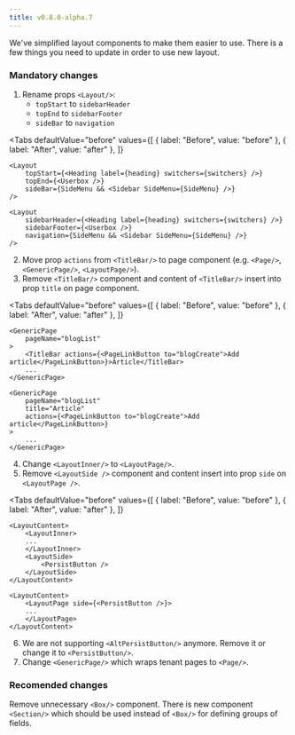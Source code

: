 ```yaml
---
title: v0.8.0-alpha.7
---
```



We've simplified layout components to make them easier to use. There is a few things you need to update in order to use new layout.

### Mandatory changes

<!-- 1. Change `<LayoutContent/>` to `<Layout/>`.  -->
1. Rename props `<Layout/>`:
	- `topStart` to `sidebarHeader`
	- `topEnd` to `sidebarFooter`
	- `sideBar` to `navigation`

<Tabs
  defaultValue="before"
  values={[
    { label: "Before", value: "before" },
    { label: "After", value: "after" },
  ]}
>
  <TabItem value="before">

```tsx title="Step 1"
<Layout
	topStart={<Heading label={heading} switchers={switchers} />}
	topEnd={<Userbox />}
	sideBar={SideMenu && <Sidebar SideMenu={SideMenu} />}
/>
```

  </TabItem>
  <TabItem value="after">

```tsx title="Step 1"
<Layout
	sidebarHeader={<Heading label={heading} switchers={switchers} />}
	sidebarFooter={<Userbox />}
	navigation={SideMenu && <Sidebar SideMenu={SideMenu} />}
/>
```

  </TabItem>

</Tabs>

2. Move prop `actions` from `<TitleBar/>` to page component (e.g. `<Page/>`, `<GenericPage/>`, `<LayoutPage/>`).
3. Remove `<TitleBar/>` component and content of `<TitleBar/>` insert into prop `title` on page component.

<Tabs
  defaultValue="before"
  values={[
    { label: "Before", value: "before" },
    { label: "After", value: "after" },
  ]}
>
  <TabItem value="before">

```tsx title="Steps 2 and 3"
<GenericPage 
	pageName="blogList"
>
	<TitleBar actions={<PageLinkButton to="blogCreate">Add article</PageLinkButton>}>Article</TitleBar>
	...
</GenericPage>
```

  </TabItem>
  <TabItem value="after">

```tsx title="Steps 2 and 3"
<GenericPage 
	pageName="blogList"
	title="Article"
	actions={<PageLinkButton to="blogCreate">Add article</PageLinkButton>}
>
	...
</GenericPage>
```

  </TabItem>

</Tabs>

4. Change `<LayoutInner/>` to `<LayoutPage/>`.
5. Remove `<LayoutSide />` component and content insert into prop `side` on `<LayoutPage />`.

<Tabs
  defaultValue="before"
  values={[
    { label: "Before", value: "before" },
    { label: "After", value: "after" },
  ]}
>
  <TabItem value="before">

```tsx title="Steps 4, 5"
<LayoutContent>
	<LayoutInner>
	...
	</LayoutInner>
	<LayoutSide>
		<PersistButton />
	</LayoutSide>
</LayoutContent>
```

  </TabItem>
  <TabItem value="after">

```tsx title="Steps 4, 5"
<LayoutContent>
	<LayoutPage side={<PersistButton />}>
	...
	</LayoutPage>
</LayoutContent>
```

  </TabItem>

</Tabs>

6. We are not supporting `<AltPersistButton/>` anymore. Remove it or change it to `<PersistButton/>`.
7. Change `<GenericPage/>` which wraps tenant pages to `<Page/>`.

### Recomended changes

Remove unnecessary `<Box/>` component. There is new component `<Section/>` which should be used instead of `<Box/>` for defining groups of fields.
